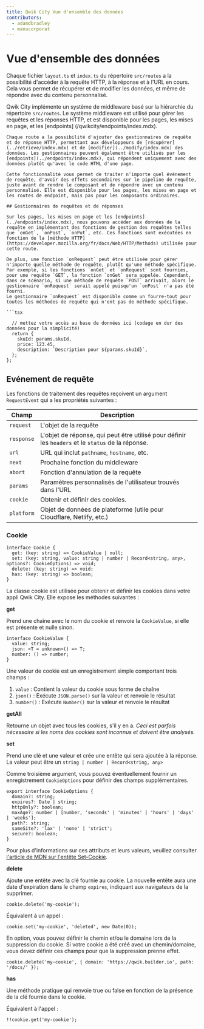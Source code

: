 ```yaml
---
title: Qwik City Vue d'ensemble des données
contributors:
  - adamdbradley
  - manucorporat
---
```


# Vue d'ensemble des données

Chaque fichier `layout.ts` et `index.ts` du répertoire `src/routes` a la possibilité d'accéder à la requête HTTP, à la réponse et à l'URL en cours. Cela vous permet de récupérer et de modifier les données, et même de répondre avec du contenu personnalisé.

Qwik City implémente un système de middleware basé sur la hiérarchie du répertoire `src/routes`. Le système middleware est utilisé pour gérer les requêtes et les réponses HTTP, et est disponible pour les pages, les mises en page, et les [endpoints] (/qwikcity/endpoints/index.mdx).

````tsx
Chaque route a la possibilité d'ajouter des gestionnaires de requête et de réponse HTTP, permettant aux développeurs de [récupérer](../retrieve/index.mdx) et de [modifier](../modify/index.mdx) des données. Les gestionnaires peuvent également être utilisés par les [endpoints](../endpoints/index.mdx), qui répondent uniquement avec des données plutôt qu'avec le code HTML d'une page.

Cette fonctionnalité vous permet de traiter n'importe quel événement de requête, d'avoir des effets secondaires sur le pipeline de requête, juste avant de rendre le composant et de répondre avec un contenu personnalisé. Elle est disponible pour les pages, les mises en page et les routes de endpoint, mais pas pour les composants ordinaires.

## Gestionnaires de requêtes et de réponses

Sur les pages, les mises en page et les [endpoints](../endpoints/index.mdx), nous pouvons accéder aux données de la requête en implémentant des fonctions de gestion des requêtes telles que `onGet`, `onPost`, `onPut`, etc. Ces fonctions sont exécutées en fonction de la [méthode HTTP](https://developer.mozilla.org/fr/docs/Web/HTTP/Methods) utilisée pour cette route.

De plus, une fonction `onRequest` peut être utilisée pour gérer n'importe quelle méthode de requête, plutôt qu'une méthode spécifique. Par exemple, si les fonctions `onGet` et `onRequest` sont fournies, pour une requête `GET`, la fonction `onGet` sera appelée. Cependant, dans ce scénario, si une méthode de requête `POST` arrivait, alors le gestionnaire `onRequest` serait appelé puisqu'un `onPost` n'a pas été fourni.
Le gestionnaire `onRequest` est disponible comme un fourre-tout pour toutes les méthodes de requête qui n'ont pas de méthode spécifique.

```tsx

  // mettez votre accès au base de données ici (codage en dur des données pour la simplicité)
  return {
    skuId: params.skuId,
    price: 123.45,
    description: `Description pour ${params.skuId}`,
  };
};
````

## Evénement de requête

Les fonctions de traitement des requêtes reçoivent un argument `RequestEvent` qui a les propriétés suivantes :

| Champ      | Description                                                                                        |
| ---------- | -------------------------------------------------------------------------------------------------- |
| `request`  | L'objet de la requête                                                                              |
| `response` | L'objet de réponse, qui peut être utilisé pour définir les `headers` et le `status` de la réponse. |
| `url`      | URL qui inclut `pathname`, `hostname`, etc.                                                        |
| `next`     | Prochaine fonction du middleware                                                                   |
| `abort`    | Fonction d'annulation de la requête                                                                |
| `params`   | Paramètres personnalisés de l'utilisateur trouvés dans l'URL                                       |
| `cookie`   | Obtenir et définir des cookies.                                                                    |
| `platform` | Objet de données de plateforme (utile pour Cloudflare, Netlify, etc.)                              |

### Cookie

```tsx
interface Cookie {
  get: (key: string) => CookieValue | null;
  set: (key: string, value: string | number | Record<string, any>, options?: CookieOptions) => void;
  delete: (key: string) => void;
  has: (key: string) => boolean;
}
```

La classe cookie est utilisée pour obtenir et définir les cookies dans votre appli Qwik City. Elle expose les méthodes suivantes :

**get**

Prend une chaîne avec le nom du cookie et renvoie la `CookieValue`, si elle est présente et nulle sinon.

```tsx
interface CookieValue {
  value: string;
  json: <T = unknown>() => T;
  number: () => number;
}
```

Une valeur de cookie est un enregistrement simple comportant trois champs :

1. `value` : Contient la valeur du cookie sous forme de chaîne
2. `json()` : Exécute `JSON.parse()` sur la valeur et renvoie le résultat
3. `number()` : Exécute `Number()` sur la valeur et renvoie le résultat

**getAll**

Retourne un objet avec tous les cookies, s'il y en a. _Ceci est parfois nécessaire si les noms des cookies sont inconnus et doivent être analysés._

**set**

Prend une clé et une valeur et crée une entête qui sera ajoutée à la réponse. La valeur peut être un `string | number | Record<string, any>`

Comme troisième argument, vous pouvez éventuellement fournir un enregistrement `CookieOptions` pour définir des champs supplémentaires.

```tsx
export interface CookieOptions {
  domain?: string;
  expires?: Date | string;
  httpOnly?: boolean;
  maxAge?: number | [number, 'seconds' | 'minutes' | 'hours' | 'days' | 'weeks'];
  path?: string;
  sameSite?: 'lax' | 'none' | 'strict';
  secure?: boolean;
}
```

Pour plus d'informations sur ces attributs et leurs valeurs, veuillez consulter [l'article de MDN sur l'entête Set-Cookie](https://developer.mozilla.org/fr/docs/Web/HTTP/Headers/Set-Cookie#attributs).

**delete**

Ajoute une entête avec la clé fournie au cookie. La nouvelle entête aura une date d'expiration dans le champ `expires`, indiquant aux navigateurs de la supprimer.

```tsx
cookie.delete('my-cookie');
```

Équivalent à un appel :

```tsx
cookie.set('my-cookie', 'deleted', new Date(0));
```

En option, vous pouvez définir le chemin et/ou le domaine lors de la suppression du cookie. Si votre cookie a été créé avec un chemin/domaine, vous devez définir ces champs pour que la suppression prenne effet.

```tsx
cookie.delete('my-cookie', { domain: 'https://qwik.builder.io', path: '/docs/' });
```

**has**

Une méthode pratique qui renvoie true ou false en fonction de la présence de la clé fournie dans le cookie.

Équivalent à l'appel :

```tsx
!!cookie.get('my-cookie');
```
